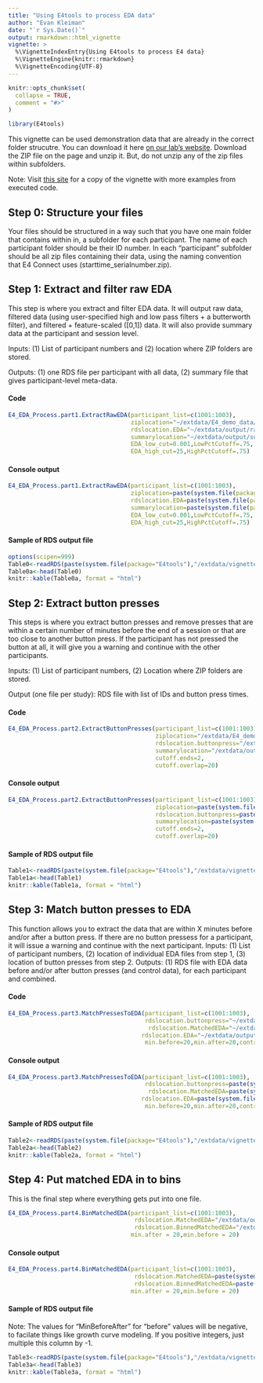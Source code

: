 ```yaml
---
title: "Using E4tools to process EDA data"
author: "Evan Kleiman"
date: "`r Sys.Date()`"
output: rmarkdown::html_vignette
vignette: >
  %\VignetteIndexEntry{Using E4tools to process E4 data}
  %\VignetteEngine{knitr::rmarkdown}
  %\VignetteEncoding{UTF-8}
---
```


```r
knitr::opts_chunk$set(
  collapse = TRUE,
  comment = "#>"
)
```

```r
library(E4tools)
```
This vignette can be used demonstration data that are already in the correct folder strucutre. You can download it here [on our lab's website](https://kleimanlab.org/e4tools/). Download the ZIP file on the page and unzip it. But, do not unzip any of the zip files within subfolders.

Note: Visit [this site](http://rpubs.com/ekleiman/E4ToolsVignette) for a copy of the vignette with more examples from executed code. 

## Step 0: Structure your files
Your files should be structured in a way such that you have one main folder that contains within in, a subfolder for each participant. The name of each participant folder should be their ID number. In each "participant" subfolder should be all zip files containing their data, using the naming convention that E4 Connect uses (starttime_serialnumber.zip). 

## Step 1: Extract and filter raw EDA
This step is where you extract and filter EDA data. It will output raw data, filtered data (using user-specified high and low pass filters + a butterworth filter), and filtered + feature-scaled ([0,1]) data. It will also provide summary data at the participant and session level.

Inputs: (1) List of participant numbers and (2) location where ZIP folders are stored. 

Outputs: (1) one RDS file per participant with all data, (2) summary file that gives participant-level meta-data.

#### Code
```r
E4_EDA_Process.part1.ExtractRawEDA(participant_list=c(1001:1003),
                                   ziplocation="~/extdata/E4_demo_data/",
                                   rdslocation.EDA="~/extdata/output/raw_EDA/",
                                   summarylocation="~/extdata/output/summaries/",
                                   EDA_low_cut=0.001,LowPctCutoff=.75,
                                   EDA_high_cut=25,HighPctCutoff=.75)

```

#### Console output
```r
E4_EDA_Process.part1.ExtractRawEDA(participant_list=c(1001:1003),
                                   ziplocation=paste(system.file(package="E4tools"),"/extdata/E4_demo_data/",sep=""),
                                   rdslocation.EDA=paste(system.file(package="E4tools"),"/extdata/output/raw_EDA/",sep=""),
                                   summarylocation=paste(system.file(package="E4tools"),"/extdata/output/summaries/",sep=""),
                                   EDA_low_cut=0.001,LowPctCutoff=.75,
                                   EDA_high_cut=25,HighPctCutoff=.75)

```

#### Sample of RDS output file
```r
options(scipen=999)
Table0<-readRDS(paste(system.file(package="E4tools"),"/extdata/vignette_tables/EDA_presses_COMBINED.RDS",sep=""))
Table0a<-head(Table0)
knitr::kable(Table0a, format = "html")
```


## Step 2: Extract button presses
This steps is where  you extract button presses and remove presses that are within a certain number of minutes before the end of a session or that are too close to another button press. If the participant has not pressed the button at all, it will give you a warning and continue with the other participants.

Inputs: (1) List of participant numbers, (2) Location where ZIP folders are stored. 

Output (one file per study): RDS file with list of IDs and button press times.

#### Code

```r
E4_EDA_Process.part2.ExtractButtonPresses(participant_list=c(1001:1003),
                                          ziplocation="/extdata/E4_demo_data/",
                                          rdslocation.buttonpress="/extdata/output/presses/",
                                          summarylocation="/extdata/output/summaries/",
                                          cutoff.ends=2,
                                          cutoff.overlap=20)
```

#### Console output
```r
E4_EDA_Process.part2.ExtractButtonPresses(participant_list=c(1001:1003),
                                          ziplocation=paste(system.file(package="E4tools"),"/extdata/E4_demo_data/",sep=""),
                                          rdslocation.buttonpress=paste(system.file(package="E4tools"),"/extdata/output/presses/",sep=""),
                                          summarylocation=paste(system.file(package="E4tools"),"/extdata/output/summaries/",sep=""),
                                          cutoff.ends=2,
                                          cutoff.overlap=20)
```

#### Sample of RDS output file
```r
Table1<-readRDS(paste(system.file(package="E4tools"),"/extdata/vignette_tables/1002_EDA.RDS",sep=""))
Table1a<-head(Table1)
knitr::kable(Table1a, format = "html")
```


## Step 3: Match button presses to EDA
This function allows you to extract the data that are within X minutes before and/or after a button press. If there are no button pressess for a participant, it will issue a warning and continue with the next participant.
Inputs: (1) List of participant numbers, (2) location of individual EDA files from step 1, (3) location of button presses from step 2.
Outputs: (1) RDS file with EDA data before and/or after button presses (and control data), for each participant and combined.

#### Code
```r
E4_EDA_Process.part3.MatchPressesToEDA(participant_list=c(1001:1003),
                                       rdslocation.buttonpress="~/extdata/output/presses/",
                                        rdslocation.MatchedEDA="~/extdata/output/matched_EDA/",
                                      rdslocation.EDA="~/extdata/output/raw_EDA/",
                                       min.before=20,min.after=20,control=T)
```
#### Console output
```r
E4_EDA_Process.part3.MatchPressesToEDA(participant_list=c(1001:1003),
                                       rdslocation.buttonpress=paste(system.file(package="E4tools"),"/extdata/output/presses/",sep=""),
                                        rdslocation.MatchedEDA=paste(system.file(package="E4tools"),"/extdata/output/matched_EDA/",sep=""),
                                      rdslocation.EDA=paste(system.file(package="E4tools"),"/extdata/output/raw_EDA/",sep=""),
                                       min.before=20,min.after=20,control=T)
```


#### Sample of RDS output file
```r
Table2<-readRDS(paste(system.file(package="E4tools"),"/extdata/vignette_tables/EDA_presses_COMBINED.RDS",sep=""))
Table2a<-head(Table2)
knitr::kable(Table2a, format = "html")
```


## Step 4: Put matched EDA in to bins
This is the final step where everything gets put into one file. 
```r
E4_EDA_Process.part4.BinMatchedEDA(participant_list=c(1001:1003),
                                    rdslocation.MatchedEDA="/extdata/output/matched_EDA/",
                                    rdslocation.BinnedMatchedEDA="/extdata/output/binned_matched_EDA/",
                                   min.after = 20,min.before = 20)
```
#### Console output
```r
E4_EDA_Process.part4.BinMatchedEDA(participant_list=c(1001:1003),
                                    rdslocation.MatchedEDA=paste(system.file(package="E4tools"),"/extdata/output/matched_EDA/",sep=""),
                                    rdslocation.BinnedMatchedEDA=paste(system.file(package="E4tools"),"/extdata/output/binned_matched_EDA/",sep=""),
                                   min.after = 20,min.before = 20)
```
#### Sample of RDS output file
Note: The values for "MinBeforeAfter" for "before" values will be negative, to facilate things like growth curve modeling. If you positive integers, just multiple this column by -1.
```r
Table3<-readRDS(paste(system.file(package="E4tools"),"/extdata/vignette_tables/EDA_merged_binned.RDS",sep=""))
Table3a<-head(Table3)
knitr::kable(Table3a, format = "html")
```
